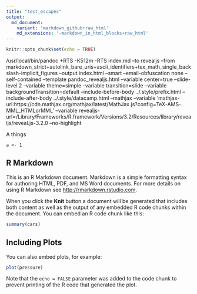 ```yaml
---
title: "test_escapes"
output: 
  md_document:
    variant: 'markdown_github+raw_html'
    md_extensions: '-markdown_in_html_blocks+raw_html'
---
```


```r
knitr::opts_chunk$set(echo = TRUE)
```


/usr/local/bin/pandoc +RTS -K512m -RTS index.md --to revealjs --from markdown_strict+autolink_bare_uris+ascii_identifiers+tex_math_single_backslash-implicit_figures --output index.html --smart --email-obfuscation none --self-contained --template pandoc_revealjs.html --variable center=true --slide-level 2 --variable theme=simple --variable transition=slide --variable backgroundTransition=default --include-before-body ../.style/prefix.html --include-after-body ../.style/datacamp.html --mathjax --variable 'mathjax-url:https://cdn.mathjax.org/mathjax/latest/MathJax.js?config=TeX-AMS-MML_HTMLorMML' --variable revealjs-url=/Library/Frameworks/R.framework/Versions/3.2/Resources/library/revealjs/reveal.js-3.2.0 --no-highlight 



A things

<div>
  <code>a <- 1</code>
</div>

## R Markdown

This is an R Markdown document. Markdown is a simple formatting syntax for authoring HTML, PDF, and MS Word documents. For more details on using R Markdown see <http://rmarkdown.rstudio.com>.

When you click the **Knit** button a document will be generated that includes both content as well as the output of any embedded R code chunks within the document. You can embed an R code chunk like this:

```r
summary(cars)
```

## Including Plots

You can also embed plots, for example:

```r
plot(pressure)
```

Note that the `echo = FALSE` parameter was added to the code chunk to prevent printing of the R code that generated the plot.
